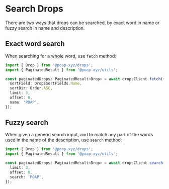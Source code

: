 # Search Drops

There are two ways that drops can be searched, by exact word in name or fuzzy
search in name and description.

## Exact word search

When searching for a whole word, use `fetch` method:

```typescript
import { Drop } from '@poap-xyz/drops';
import { PaginatedResult } from '@poap-xyz/utils';

const paginatedDrops: PaginatedResult<Drop> = await dropsClient.fetch({
  sortField: DropsSortFields.Name,
  sortDir: Order.ASC,
  limit: 3,
  offset: 0,
  name: 'POAP',
});
```

## Fuzzy search

When given a generic search input, and to match any part of the words used in
the name of the description, use `search` method:

```typescript
import { Drop } from '@poap-xyz/drops';
import { PaginatedResult } from '@poap-xyz/utils';

const paginatedDrops: PaginatedResult<Drop> = await dropsClient.search({
  limit: 3,
  offset: 0,
  search: 'POAP',
});
```
